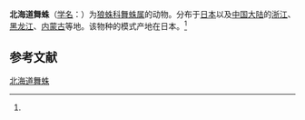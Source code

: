 {{Speciesbox
| name = 北海道舞蛛
| status = 
| status_system = 
| image = 
| genus = Alopecosa
| species = hokkaidensis
| authority = (Tanaka, 1985)<ref name='id13764'>{{cite web| url =http://www.bioinfo.cn/db05/BjdwSpecies.php?action=view&id=13764| title =北海道舞蛛| work =《中国动物物种编目数据库》| publisher =中国科学院微生物研究所| author =中国科学院动物研究所| accessdate =2009-04-28| deadurl =yes| archiveurl =https://web.archive.org/web/20160305080151/http://www.bioinfo.cn/db05/BjdwSpecies.php?action=view&id=13764| archivedate =2016-03-05}}</ref>
}}

'''北海道舞蛛'''（[[学名|学名]]：{{lang|la|''Alopecosa hokkaidensis''}}）为[[狼蛛科|狼蛛科]][[舞蛛属|舞蛛属]]的动物。分布于[[日本|日本]]以及[[中国大陆|中国大陆]]的[[浙江|浙江]]、[[黑龙江|黑龙江]]、[[内蒙古|内蒙古]]等地。该物种的模式产地在日本。<ref name='id13764'/>

== 参考文献 ==
{{reflist}}

{{Wikispecies|Alopecosa hokkaidensis}}
{{Taxonbar|from=Q2555653}}

[[Category:舞蛛属|北海道舞蛛]]


{{蜘蛛小作品}}
